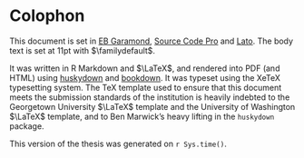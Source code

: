 # Colophon {-}

This document is set in [EB Garamond](https://github.com/georgd/EB-Garamond), [Source Code Pro](https://github.com/adobe-fonts/source-code-pro/) and [Lato](http://www.latofonts.com/lato-free-fonts/). The body text is set at 11pt with $\familydefault$.

It was written in R Markdown and $\LaTeX$, and rendered into PDF (and HTML) using [huskydown](https://github.com/benmarwick/huskydown) and [bookdown](https://github.com/rstudio/bookdown). It was typeset using the XeTeX typesetting system. The TeX template used to ensure that this document meets the submission standards of the institution is heavily indebted to the Georgetown University $\LaTeX$ template and the University of Washington $\LaTeX$ template, and to Ben Marwick's heavy lifting in the `huskydown` package.

This version of the thesis was generated on `r Sys.time()`.

